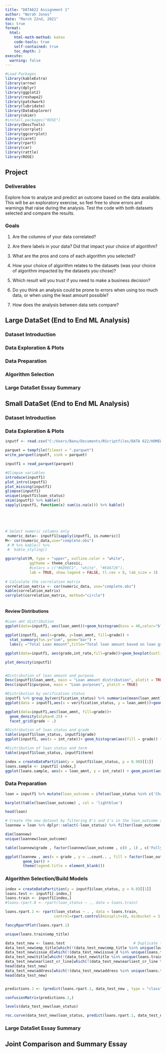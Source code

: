 ---
title: "DATA622 Assignment 1"
author: "Norah Jones"
date: "March 22nd, 2021"
toc: true
format:
  html:
    html-math-method: katex
    code-tools: true
    self-contained: true
    toc_depth: 2
execute:
  warning: false
---

```{r}
#Load Packages
library(kableExtra)
library(arrow)
library(dplyr)
library(ggplot2)
library(reshape2)
library(patchwork)
library(lubridate)
library(DataExplorer)
library(skimr)
#install.packages("ROSE")
library(DescTools)
library(corrplot)
library(ggcorrplot)
library(caret)
library(rpart)
library(car)
library(rattle)
library(ROSE)

```

## Project

### **Deliverables**

Explore how to analyze and predict an outcome based on the data available. This will be an exploratory exercise, so feel free to show errors and warnings that raise during the analysis. Test the code with both datasets selected and compare the results.

### **Goals**

1.  Are the columns of your data correlated?

2.  Are there labels in your data? Did that impact your choice of algorithm?

3.  What are the pros and cons of each algorithm you selected?

4.  How your choice of algorithm relates to the datasets (was your choice of algorithm impacted by the datasets you chose)?

5.  Which result will you trust if you need to make a business decision?

6.  Do you think an analysis could be prone to errors when using too much data, or when using the least amount possible?

7.  How does the analysis between data sets compare?

## Large DataSet (End to End ML Analysis)

### Dataset Introduction

### Data Exploration & Plots

### Data Preparation

### Algorithm Selection

### Large DataSet Essay Summary

## Small DataSet (End to End ML Analysis)

### Dataset Introduction

### Data Exploration & Plots

```{r}


inputf <- read.csv("C:/Users/Banu/Documents/RScriptfiles/DATA 622/HOMEWORK1/Gitfiles/lending_club_loan_two.csv")

parquet = tempfile(fileext = ".parquet")
write_parquet(inputf, sink = parquet)

inputf1 = read_parquet(parquet)

#Glimpse variables
introduce(inputf1)
plot_intro(inputf1)
plot_missing(inputf1)
glimpse(inputf1)
unique(inputf1$loan_status)
skim(inputf1) %>% kable()
sapply(inputf1, function(x) sum(is.na(x))) %>% kable()






```

```{r}
# Select numeric columns only
 numeric_data<- inputf1[sapply(inputf1, is.numeric)]
M<- cor(numeric_data,use="complete.obs")
 # M %>% kable() %>%
 #  kable_styling()

ggcorrplot(M, type = "upper", outline.color = "white",
           ggtheme = theme_classic,
           #colors = c("#6D9EC1", "white", "#E46726"),
           lab = TRUE, show.legend = FALSE, tl.cex = 8, lab_size = 3)
           
# Calculate the correlation matrix
correlation_matrix <- cor(numeric_data, use="complete.obs")
kable(correlation_matrix)
corrplot(correlation_matrix, method="circle")



```

#### Review Distributions

```{r}
#Loan amt distribution
ggplot(data=inputf1, aes(loan_amnt))+geom_histogram(bins = 40,color="blue",fill="lightblue")

ggplot(inputf1, aes(x=grade, y=loan_amnt, fill=grade)) +
  stat_summary(fun.y="sum", geom="bar") +
  labs(y ="Total Loan Amount",title="Total loan amount based on loan grade")

ggplot(data=inputf1, aes(grade,int_rate,fill=grade))+geom_boxplot(outlier.color = "blue")+labs(title="Box plot of Interest rate")

plot_density(inputf1)


#Distribution of loan amount and purpose
Desc(inputf1$loan_amnt, main = "Loan amount distribution", plotit = TRUE)
Desc(inputf1$purpose, main = "Loan purposes", plotit = TRUE)

#Distribution by verification status
inputf1 %>% group_by(verification_status) %>% summarise(mean(loan_amnt), var(loan_amnt), mean(int_rate),mean(annual_inc))
ggplot(data = inputf1,aes(x = verification_status, y = loan_amnt))+geom_boxplot()

ggplot(data=inputf1,aes(loan_amnt, fill=grade))+
  geom_density(alpha=0.25) + 
  facet_grid(grade ~ .)

#Distribution of loan status and grade
table(inputf1$loan_status, inputf1$grade)
ggplot(inputf1, aes(x = int_rate))+ geom_histogram(aes(fill = grade)) + facet_wrap(~loan_status, ncol = 1)

#Distribution of loan status and term
table(inputf1$loan_status, inputf1$term)

index = createDataPartition(y = inputf1$loan_status, p = 0.90)[[1]]
loans.sample <- inputf1[-index,]
ggplot(loans.sample, aes(x = loan_amnt, y = int_rate)) + geom_point(aes(color = term))

```

### Data Preparation

```{r}

loan = inputf1 %>% mutate(loan_outcome = ifelse(loan_status %in% c('Charged Off' , 'Default') , 1, ifelse(loan_status == 'Fully Paid' , 0 , 'No info')))

barplot(table(loan$loan_outcome) , col = 'lightblue')

head(loan)

# Create the new dataset by filtering 0's and 1's in the loan_outcome and remove loan status.
loannew = loan %>% dplyr::select(-loan_status) %>% filter(loan_outcome %in% c(0 , 1))

dim(loannew)
unique(loannew$loan_outcome)

table(loannew$grade , factor(loannew$loan_outcome , c(0 , 1) , c('Fully Paid' , 'Default')))

ggplot(loannew , aes(x = grade , y = ..count.. , fill = factor(loan_outcome , c(1 , 0) , c('Default' , 'Fully Paid')))) + 
        geom_bar() + 
        theme(legend.title = element_blank())
```

### Algorithm Selection/Build Models

```{r}
index = createDataPartition(y = inputf1$loan_status, p = 0.8)[[1]]
loans.test <- inputf1[-index,]
loans.train <- inputf1[index,]
#loans.rpart.0 <- rpart(loan_status ~ ., data = loans.train)

loans.rpart.1 <- rpart(loan_status ~ . , data = loans.train, 
                      control=rpart.control(minsplit=10, minbucket = 3, cp=0.0006))

fancyRpartPlot(loans.rpart.1)

unique(loans.train$emp_title)

data_test_new <- loans.test                               # Duplicate test data set
data_test_new$emp_title[which(!(data_test_new$emp_title %in% unique(loans.train$emp_title)))] <- NA  # Replace new levels by NA
data_test_new$issue_d[which(!(data_test_new$issue_d %in% unique(loans.train$ issue_d)))] <- NA  # Replace new levels by NA
data_test_new$title[which(!(data_test_new$title %in% unique(loans.train$title)))] <- NA  # Replace new levels by NA
data_test_new$earliest_cr_line[which(!(data_test_new$earliest_cr_line %in% unique(loans.train$earliest_cr_line)))] <- NA  # Replace new levels by NA
head(data_test_new)
data_test_new$address[which(!(data_test_new$address %in% unique(loans.train$address)))] <- NA  # Replace new levels by NA
head(data_test_new)


predictions.1 <- (predict(loans.rpart.1, data_test_new , type = "class"))

confusionMatrix(predictions.1,)

levels(data_test_new$loan_status)

roc.curve(data_test_new$loan_status, predict(loans.rpart.1, data_test_new, type = "prob")[,1], plot = TRUE)


```

### Large DataSet Essay Summary

## Joint Comparison and Summary Essay
